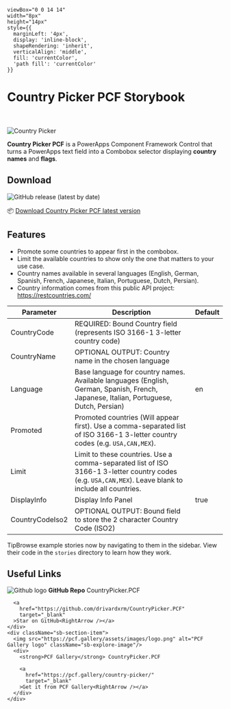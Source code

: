 

    viewBox="0 0 14 14" 
    width="8px" 
    height="14px" 
    style={{ 
      marginLeft: '4px',
      display: 'inline-block',
      shapeRendering: 'inherit',
      verticalAlign: 'middle',
      fill: 'currentColor',
      'path fill': 'currentColor'
    }}
>
  <path d="m11.1 7.35-5.5 5.5a.5.5 0 0 1-.7-.7L10.04 7 4.9 1.85a.5.5 0 1 1 .7-.7l5.5 5.5c.2.2.2.5 0 .7Z" />
</svg>

<Meta title="Country Picker PCF Storybook" />

<div className="sb-container">
  <div className='sb-section-title'>
    <h1>Country Picker PCF Storybook</h1>
    <br/>
    <br/>
    <img src="https://raw.githubusercontent.com/drivardxrm/CountryPicker.PCF/master/images/CountryPicker_Main.png" alt="Country Picker" />
    <br/>
    <p><strong>Country Picker PCF</strong> is a PowerApps Component Framework Control that turns a PowerApps text field into a Combobox selector displaying <strong>country names</strong> and <strong>flags</strong>.</p>

  </div>

  <h2>Download</h2>
  <img src="https://img.shields.io/github/v/release/drivardxrm/countrypicker.pcf" alt="GitHub release (latest by date)" />

  <p>📦 <a href="https://github.com/drivardxrm/CountryPicker.PCF/releases/latest">Download Country Picker PCF latest version</a></p>

<div className="sb-section">
  <div className="sb-section-item">
    <h2>Features</h2>
    <ul>
      <li>Promote some countries to appear first in the combobox.</li>
      <li>Limit the available countries to show only the one that matters to your use case.</li>
      <li>Country names available in several languages (English, German, Spanish, French, Japanese, Italian, Portuguese, Dutch, Persian).</li>
      <li>Country information comes from this public API project: <a href="https://restcountries.com/" target="_blank" rel="noopener noreferrer">https://restcountries.com/</a></li>
    </ul>
  </div>
</div>

<table>
  <thead>
    <tr>
      <th>Parameter</th>
      <th>Description</th>
      <th>Default</th>
    </tr>
  </thead>
  <tbody>
    <tr>
      <td>CountryCode</td>
      <td>REQUIRED: Bound Country field (represents ISO 3166-1 3-letter country code)</td>
      <td></td>
    </tr>
    <tr>
      <td>CountryName</td>
      <td>OPTIONAL OUTPUT: Country name in the chosen language</td>
      <td></td>
    </tr>
    <tr>
      <td>Language</td>
      <td>Base language for country names. Available languages (English, German, Spanish, French, Japanese, Italian, Portuguese, Dutch, Persian)</td>
      <td>en</td>
    </tr>
    <tr>
      <td>Promoted</td>
      <td>Promoted countries (Will appear first). Use a comma-separated list of ISO 3166-1 3-letter country codes (e.g. <code>USA,CAN,MEX</code>).</td>
      <td></td>
    </tr>
    <tr>
      <td>Limit</td>
      <td>Limit to these countries. Use a comma-separated list of ISO 3166-1 3-letter country codes (e.g. <code>USA,CAN,MEX</code>). Leave blank to include all countries.</td>
      <td></td>
    </tr>
    <tr>
      <td>DisplayInfo</td>
      <td>Display Info Panel</td>
      <td>true</td>
    </tr>
    <tr>
      <td>CountryCodeIso2</td>
      <td>OPTIONAL OUTPUT: Bound field to store the 2 character Country Code (ISO2)</td>
      <td></td>
    </tr>
  </tbody>
</table>


<div className="tip-wrapper">
  <span className="tip">Tip</span>Browse example stories now by navigating to them in the sidebar.
View their code in the <code>stories</code> directory to learn how they work.
</div>


 
</div>
  <div className="sb-container">
  <div className='sb-section-title'>
    <h2>Useful Links</h2>

  </div>


</div>


<div className="sb-section sb-socials">
    <div className="sb-section-item">
      <img src={Github} alt="Github logo" className="sb-explore-image"/>
      <strong>GitHub Repo</strong> CountryPicker.PCF

      <a
        href="https://github.com/drivardxrm/CountryPicker.PCF"
        target="_blank"
      >Star on GitHub<RightArrow /></a>
    </div>
    <div className="sb-section-item">
      <img src="https://pcf.gallery/assets/images/logo.png" alt="PCF Gallery logo" className="sb-explore-image"/>
      <div>
        <strong>PCF Gallery</strong> CountryPicker.PCF

        <a
          href="https://pcf.gallery/country-picker/"
          target="_blank"
        >Get it from PCF Gallery<RightArrow /></a>
      </div>
    </div>
    
</div>

<style>
  {`
  .sb-container {
    margin-bottom: 48px;
  }

  .sb-section {
    width: 100%;
    display: flex;
    flex-direction: row;
    gap: 20px;
  }

  img {
    object-fit: cover;
  }

  .sb-section-title {
    margin-bottom: 32px;
  }

  .sb-section a:not(h1 a, h2 a, h3 a) {
    font-size: 14px;
  }

  .sb-section-item, .sb-grid-item {
    flex: 1;
    display: flex;
    flex-direction: column;
  }

  .sb-section-item-heading {
    padding-top: 20px !important;
    padding-bottom: 5px !important;
    margin: 0 !important;
  }
  .sb-section-item-paragraph {
    margin: 0;
    padding-bottom: 10px;
  }

  .sb-chevron {
    margin-left: 5px;
  }

  .sb-features-grid {
    display: grid;
    grid-template-columns: repeat(2, 1fr);
    grid-gap: 32px 20px;
  }

  .sb-socials {
    display: grid;
    grid-template-columns: repeat(4, 1fr);
  }

  .sb-socials p {
    margin-bottom: 10px;
  }

  .sb-explore-image {
    max-height: 32px;
    align-self: flex-start;
  }

  .sb-addon {
    width: 100%;
    display: flex;
    align-items: center;
    position: relative;
    background-color: #EEF3F8;
    border-radius: 5px;
    border: 1px solid rgba(0, 0, 0, 0.05);
    background: #EEF3F8;
    height: 180px;
    margin-bottom: 48px;
    overflow: hidden;
  }

  .sb-addon-text {
    padding-left: 48px;
    max-width: 240px;
  }

  .sb-addon-text h4 {
    padding-top: 0px;
  }

  .sb-addon-img {
    position: absolute;
    left: 345px;
    top: 0;
    height: 100%;
    width: 200%;
    overflow: hidden;
  }

  .sb-addon-img img {
    width: 650px;
    transform: rotate(-15deg);
    margin-left: 40px;
    margin-top: -72px;
    box-shadow: 0 0 1px rgba(255, 255, 255, 0);
    backface-visibility: hidden;
  }

  @media screen and (max-width: 800px) {
    .sb-addon-img {
      left: 300px;
    }
  }

  @media screen and (max-width: 600px) {
    .sb-section {
      flex-direction: column;
    }

    .sb-features-grid {
      grid-template-columns: repeat(1, 1fr);
    }

    .sb-socials {
      grid-template-columns: repeat(2, 1fr);
    }

    .sb-addon {
      height: 280px;
      align-items: flex-start;
      padding-top: 32px;
      overflow: hidden;
    }

    .sb-addon-text {
      padding-left: 24px;
    }

    .sb-addon-img {
      right: 0;
      left: 0;
      top: 130px;
      bottom: 0;
      overflow: hidden;
      height: auto;
      width: 124%;
    }

    .sb-addon-img img {
      width: 1200px;
      transform: rotate(-12deg);
      margin-left: 0;
      margin-top: 48px;
      margin-bottom: -40px;
      margin-left: -24px;
    }
  }
  `}
</style>
